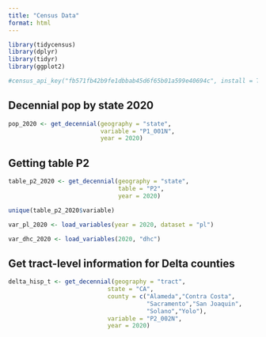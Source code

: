 ```yaml
---
title: "Census Data"
format: html
---
```


```r
library(tidycensus)
library(dplyr)
library(tidyr)
library(ggplot2)
```

```r
#census_api_key("fb571fb42b9fe1dbbab45d6f65b01a599e40694c", install = T)
```


## Decennial pop by state 2020
```r
pop_2020 <- get_decennial(geography = "state",
                          variable = "P1_001N",
                          year = 2020)
```


## Getting table P2
```r
table_p2_2020 <- get_decennial(geography = "state",
                               table = "P2",
                               year = 2020)

unique(table_p2_2020$variable)
```
```r
var_pl_2020 <- load_variables(year = 2020, dataset = "pl")

var_dhc_2020 <- load_variables(2020, "dhc")
```


## Get tract-level information for Delta counties 
```r
delta_hisp_t <- get_decennial(geography = "tract",
                            state = "CA",
                            county = c("Alameda","Contra Costa",
                                       "Sacramento","San Joaquin",
                                       "Solano","Yolo"),
                            variable = "P2_002N",
                            year = 2020)
```

